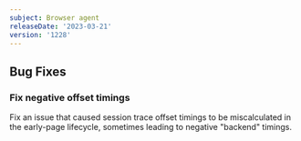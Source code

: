 ```yaml
---
subject: Browser agent
releaseDate: '2023-03-21'
version: '1228'
---
```


## Bug Fixes

### Fix negative offset timings

Fix an issue that caused session trace offset timings to be miscalculated in the early-page lifecycle, sometimes leading to negative "backend" timings.
